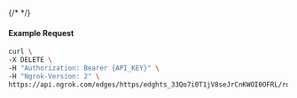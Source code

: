 {/* <!-- Code generated for API Clients. DO NOT EDIT. --> */}

#### Example Request
```bash
curl \
-X DELETE \
-H "Authorization: Bearer {API_KEY}" \
-H "Ngrok-Version: 2" \
https://api.ngrok.com/edges/https/edghts_33Qo7i0T1jV8seJrCnKWOI0OFRL/routes/edghtsrt_33Qo7epubSZOljgGe0TV0V2Xfm7/request_headers
```